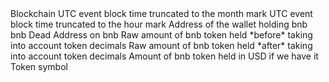 <ParamField path="blockchain">
Blockchain
</ParamField>
<ParamField path="block_month">
UTC event block time truncated to the month mark
</ParamField>
<ParamField path="block_hour">
UTC event block time truncated to the hour mark
</ParamField>
<ParamField path="wallet_address">
Address of the wallet holding bnb
</ParamField>
<ParamField path="token_address">
bnb Dead Address on bnb
</ParamField>
<ParamField path="amount_raw">
Raw amount of bnb token held *before* taking into account token decimals
</ParamField>
<ParamField path="amount">
Raw amount of bnb token held *after* taking into account token decimals
</ParamField>
<ParamField path="amount_usd">
Amount of bnb token held in USD if we have it
</ParamField>
<ParamField path="symbol">
Token symbol
</ParamField>
